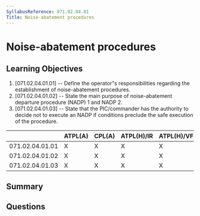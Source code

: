 ```yaml
---
SyllabusReference: 071.02.04.01
Title: Noise-abatement procedures
---
```


# Noise-abatement procedures

## Learning Objectives

1. [071.02.04.01.01] -- Define the operator"s responsibilities regarding the
   establishment of noise-abatement procedures.
2. [071.02.04.01.02] -- State the main purpose of noise-abatement departure
   procedure (NADP) 1 and NADP 2.
3. [071.02.04.01.03] -- State that the PIC/commander has the authority to decide
   not to execute an NADP if conditions preclude the safe execution of the
   procedure.

|                 | ATPL(A) | CPL(A) | ATPL(H)/IR | ATPL(H)/VFR | CPL(H) | IR  | CBIR(A) |
| --------------- | ------- | ------ | ---------- | ----------- | ------ | --- | ------- |
| 071.02.04.01.01 | X       | X      | X          | X           | X      |     |         |
| 071.02.04.01.02 | X       | X      | X          | X           | X      |     |         |
| 071.02.04.01.03 | X       | X      | X          | X           | X      |     |         |

## Summary

## Questions
